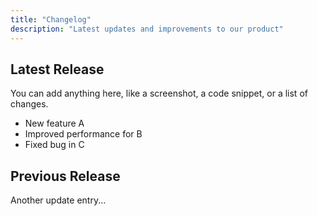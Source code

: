 ```yaml
---
title: "Changelog"
description: "Latest updates and improvements to our product"
---
```


<Update>

## Latest Release

You can add anything here, like a screenshot, a code snippet, or a list of changes.

- New feature A
- Improved performance for B
- Fixed bug in C

</Update>

<Update>

## Previous Release

Another update entry...

</Update>